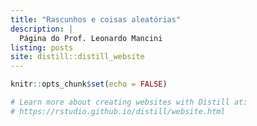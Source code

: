 ```yaml
---
title: "Rascunhos e coisas aleatórias"
description: |
  Página do Prof. Leonardo Mancini
listing: posts
site: distill::distill_website
---
```


```r
knitr::opts_chunk$set(echo = FALSE)

# Learn more about creating websites with Distill at:
# https://rstudio.github.io/distill/website.html

```

